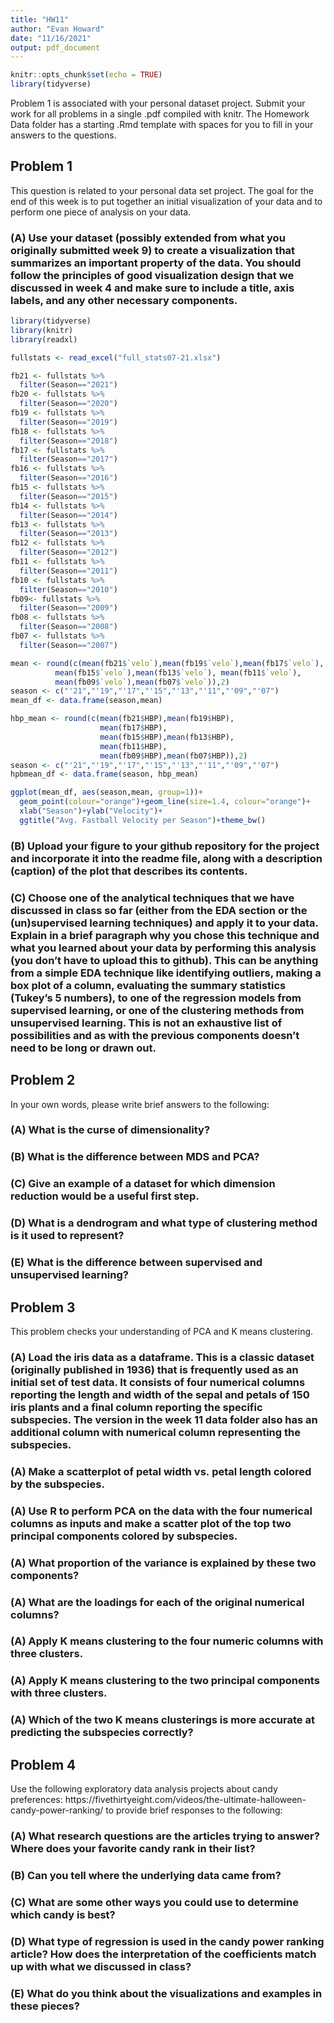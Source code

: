 ```yaml
---
title: "HW11"
author: "Evan Howard"
date: "11/16/2021"
output: pdf_document
---
```


```r
knitr::opts_chunk$set(echo = TRUE)
library(tidyverse)
```


Problem 1 is associated with your personal dataset project. Submit your work for all problems in a single .pdf compiled with knitr. The Homework Data folder has a starting .Rmd template with spaces for you to fill in your answers to the questions. 

## Problem 1

This question is related to your personal data set project. The goal for the end of this week is to put together an initial visualization of your data and to perform one piece of analysis on your data.  

### (A) Use your dataset (possibly extended from what you originally submitted week 9) to create a visualization that summarizes an important property of the data. You should follow the principles of good visualization design that we discussed in week 4 and make sure to include a title, axis labels, and any other necessary components. 
```r
library(tidyverse)
library(knitr)
library(readxl)

fullstats <- read_excel("full_stats07-21.xlsx")

fb21 <- fullstats %>%
  filter(Season=="2021")
fb20 <- fullstats %>%
  filter(Season=="2020")
fb19 <- fullstats %>%
  filter(Season=="2019")
fb18 <- fullstats %>%
  filter(Season=="2018")
fb17 <- fullstats %>%
  filter(Season=="2017")
fb16 <- fullstats %>%
  filter(Season=="2016")
fb15 <- fullstats %>%
  filter(Season=="2015")
fb14 <- fullstats %>%
  filter(Season=="2014")
fb13 <- fullstats %>%
  filter(Season=="2013")
fb12 <- fullstats %>%
  filter(Season=="2012")
fb11 <- fullstats %>%
  filter(Season=="2011")
fb10 <- fullstats %>%
  filter(Season=="2010")
fb09<- fullstats %>%
  filter(Season=="2009")
fb08 <- fullstats %>%
  filter(Season=="2008")
fb07 <- fullstats %>%
  filter(Season=="2007")

mean <- round(c(mean(fb21$`velo`),mean(fb19$`velo`),mean(fb17$`velo`),
          mean(fb15$`velo`),mean(fb13$`velo`), mean(fb11$`velo`),
          mean(fb09$`velo`),mean(fb07$`velo`)),2)
season <- c("'21","'19","'17","'15","'13","'11","'09","'07")
mean_df <- data.frame(season,mean)

hbp_mean <- round(c(mean(fb21$HBP),mean(fb19$HBP),
                    mean(fb17$HBP),
                    mean(fb15$HBP),mean(fb13$HBP),
                    mean(fb11$HBP),
                    mean(fb09$HBP),mean(fb07$HBP)),2)
season <- c("'21","'19","'17","'15","'13","'11","'09","'07")
hpbmean_df <- data.frame(season, hbp_mean)

ggplot(mean_df, aes(season,mean, group=1))+
  geom_point(colour="orange")+geom_line(size=1.4, colour="orange")+
  xlab("Season")+ylab("Velocity")+
  ggtitle("Avg. Fastball Velocity per Season")+theme_bw()
```


### (B) Upload your figure to your github repository for the project and incorporate it into the readme file, along with a description (caption) of the plot that describes its contents. 

### (C) Choose one of the analytical techniques that we have discussed in class so far (either from the EDA section or the (un)supervised learning techniques) and apply it to your data. Explain in a brief paragraph why you chose this technique and what you learned about your data by performing this analysis (you don't have to upload this to github). This can be anything from a simple EDA technique like identifying outliers, making a box plot of a column, evaluating the summary statistics (Tukey's 5 numbers), to one of the regression models from supervised learning, or one of the clustering methods from unsupervised learning. This is not an exhaustive list of possibilities and as with the previous components doesn't need to be long or drawn out.

## Problem 2

In your own words, please write brief answers to the following: 

### (A) What is the curse of dimensionality?

### (B) What is the difference between MDS and PCA?

### (C) Give an example of a dataset for which dimension reduction would be a useful first step. 

### (D) What is a dendrogram and what type of clustering method is it used to represent?

### (E) What is the difference between supervised and unsupervised learning? 

## Problem 3

This problem checks your understanding of PCA and K means clustering. 

### (A)  Load the iris data as a dataframe. This is a classic dataset (originally published in 1936) that is frequently used as an initial set of test data. It consists of four numerical columns reporting the length and width of the sepal and petals of 150 iris plants and a final column reporting the specific subspecies. The version in the week 11 data folder also has an additional column with numerical column representing the subspecies. 

### (A) Make a scatterplot of petal width vs. petal length colored by the subspecies.

### (A) Use R to perform PCA  on the data with the four numerical columns as inputs and make a scatter plot of the top two principal components colored by subspecies.

### (A) What proportion of the variance is explained by these two components?

### (A) What are the loadings for each of the original numerical columns?

### (A) Apply K means clustering to the four numeric columns with three clusters. 

### (A) Apply K means clustering to the two principal components with three clusters. 

### (A) Which of the two K means clusterings is more accurate at predicting the subspecies correctly?

## Problem 4 
Use the following exploratory data analysis projects about candy preferences:   https://fivethirtyeight.com/videos/the-ultimate-halloween-candy-power-ranking/   to provide brief responses to the following: 
 
### (A) What research questions are the articles trying to answer? Where does your favorite candy rank in their list?

### (B) Can you tell where the underlying data came from? 

### (C) What are some other ways you could use to determine which candy  is best?

### (D) What type of regression is used in the candy power ranking article? How does the interpretation of the coefficients match up with what we discussed in class?

### (E) What do you think about the visualizations and examples in these pieces?

